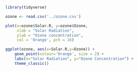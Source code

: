 ```r
library(tidyverse)
```

```r
ozone <- read.csv('../ozone.csv')
```

```r
plot(x=ozone$Solar.R, y=ozone$Ozone, 
     xlab = "Solar Radiation",
     ylab = "Ozone concentration",
     col = 'Orange', pch = 16)
```

```r
ggplot(ozone, aes(x=Solar.R,y=Ozone)) +
    geom_point(colour='Orange', size = 2) +
    labs(x="Solar Radiation", y="Ozone Concentration") +
    theme_classic()
```





